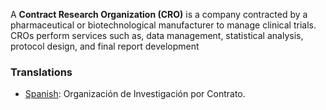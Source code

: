 A '''Contract Research Organization (CRO)''' is a company contracted by a pharmaceutical or biotechnological manufacturer to manage clinical trials. CROs perform services such as, data management, statistical analysis, protocol design, and final report development

===Translations===
*[[Spanish]]: Organización de Investigación por Contrato.